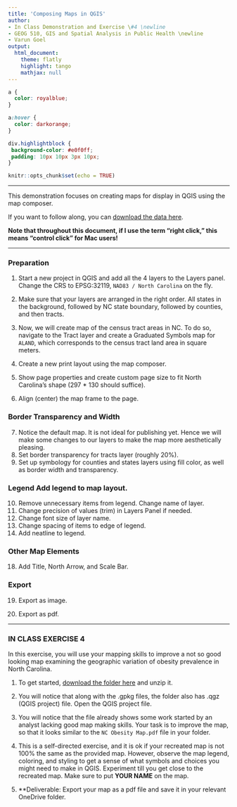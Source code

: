 ```yaml
---
title: 'Composing Maps in QGIS'
author:
- In Class Demonstration and Exercise \#4 \newline
- GEOG 510, GIS and Spatial Analysis in Public Health \newline
- Varun Goel
output:
  html_document:
    theme: flatly
    highlight: tango
    mathjax: null
---
```


```css
a {
  color: royalblue;
}

a:hover {
  color: darkorange;
}

div.highlightblock { 
 background-color: #e0f0ff; 
 padding: 10px 10px 3px 10px;
}
```

```r
knitr::opts_chunk$set(echo = TRUE)
```

------------------------------------------------------------------------

This demonstration focuses on creating maps for display in QGIS using the map composer.

If you want to follow along, you can [download the data here](https://drive.google.com/file/d/1IT8ZQChJP9GIjrtrNuVwT3wVzxfTGLz5/view?usp=sharing).

**Note that throughout this document, if I use the term "right click," this means "control click" for Mac users!**

------------------------------------------------------------------------

### Preparation

1.  Start a new project in QGIS and add all the 4 layers to the Layers panel. Change the CRS to EPSG:32119, `NAD83 / North Carolina` on the fly.

2.  Make sure that your layers are arranged in the right order. All states in the background, followed by NC state boundary, followed by counties, and then tracts.

3.  Now, we will create map of the census tract areas in NC. To do so, navigate to the Tract layer and create a Graduated Symbols map for `ALAND`, which corresponds to the census tract land area in square meters.

4.  Create a new print layout using the map composer.

5.  Show page properties and create custom page size to fit North Carolina's shape (297 \* 130 should suffice).

6.  Align (center) the map frame to the page.

### Border Transparency and Width

7.  Notice the default map. It is not ideal for publishing yet. Hence we will make some changes to our layers to make the map more aesthetically pleasing.
8.  Set border transparency for tracts layer (roughly 20%).
9.  Set up symbology for counties and states layers using fill color, as well as border width and transparency.

### Legend Add legend to map layout.

10. Remove unnecessary items from legend. Change name of layer.
11. Change precision of values (trim) in Layers Panel if needed.
12. Change font size of layer name.
13. Change spacing of items to edge of legend.
14. Add neatline to legend.

### Other Map Elements

18. Add Title, North Arrow, and Scale Bar.

### Export

19. Export as image.

20. Export as pdf.

------------------------------------------------------------------------

### IN CLASS EXERCISE 4

In this exercise, you will use your mapping skills to improve a not so good looking map examining the geographic variation of obesity prevalence in North Carolina.

1. To get started, [download the folder here](https://drive.google.com/file/d/1oDqNz1pY0Vi0nyK99wgCfJ7sw3co0HYH/view?usp=sharing) and unzip it.

2. You will notice that along with the .gpkg files, the folder also has .qgz (QGIS project) file. Open the QGIS project file.

3. You will notice that the file already shows some work started by an analyst lacking good map making skills. Your task is to improve the map, so that it looks similar to the `NC Obesity Map.pdf` file in your folder.

4. This is a self-directed exercise, and it is ok if your recreated map is not 100% the same as the provided map. However, observe the map legend, coloring, and styling to get a sense of what symbols and choices you might need to make in QGIS. Experiment till you get close to the recreated map. Make sure to put **YOUR NAME** on the map.

5. **Deliverable: Export your map as a pdf file and save it in your relevant OneDrive folder.

